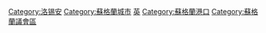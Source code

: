 {{Catnav|頁面分類|地理|各國地理|各國城市|英國城市}}
{{Catnav|頁面分類|人类社会|城市|各國城市|英國城市}}
{{Commonscat|Edinburgh}}

[[Category:洛锡安|Category:洛锡安]]
[[Category:蘇格蘭城市|Category:蘇格蘭城市]]
[[Category:歐洲首都|英]]
[[Category:蘇格蘭港口|Category:蘇格蘭港口]]
[[Category:蘇格蘭議會區|Category:蘇格蘭議會區]]